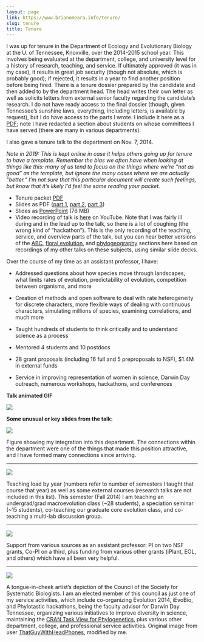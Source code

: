 ```yaml
---
layout: page
link: https://www.brianomeara.info/tenure/
slug: tenure
title: Tenure
---
```


I was up for tenure in the Department of Ecology and Evolutionary Biology at the U. of Tennessee, Knoxville, over the 2014-2015 school year. This involves being evaluated at the department, college, and university level for a history of research, teaching, and service. If ultimately approved (it was in my case), it results in great job security (though not absolute, which is probably good); if rejected, it results in a year to find another position before being fired.
There is a tenure dossier prepared by the candidate and then added to by the department head. The head writes their own letter as well as solicits letters from external senior faculty regarding the candidate's research. I do not have ready access to the final dossier (though, given Tennessee's sunshine laws, everything, including letters, is available by request), but I do have access to the parts I wrote. I include it here as a [PDF](OMearaTenurePacketPreliminary.pdf); note I have redacted a section about students on whose committees I have served (there are many in various departments).

I also gave a tenure talk to the department on Nov. 7, 2014.

*Note in 2019: This is kept online in case it helps others going up for tenure to have a template. Remember the bias we often have when looking at things like this: many of us tend to focus on the things where we're "not as good" as the template, but ignore the many cases where we are actually "better." I'm not sure that this particular document will create such feelings, but know that it's likely I'd feel the same reading your packet.*


* Tenure packet [PDF](OMearaTenurePacketPreliminary.pdf)
* Slides as PDF ([part 1](OMeara_Tenure_2014_part1.pdf), [part 2](OMeara_Tenure_2014_part2.pdf), [part 3](OMeara_Tenure_2014_part3.pdf))
* Slides as [PowerPoint](OMeara_Tenure_2014.pptx) (76 MB)
* Video recording of talk is [here](https://www.youtube.com/watch?v=cMky-utTWLk) on YouTube. Note that I was fairly ill during and in the lead up to the talk, so there is a lot of coughing (the wrong kind of "hackathon"). This is the only recording of the teaching, service, and overview parts of the talk, but you can hear better versions of the [ABC](https://www.youtube.com/watch?v=g6iL4kHbM54&list=UUzzg8khzVttwFpti4htKw7Q), [floral evolution](https://www.youtube.com/watch?v=gRQjS6M7BXE), and [phylogeography](https://www.youtube.com/watch?v=UC4Mj1K6c0k) sections here based on recordings of my other talks on these subjects, using similar slide decks.


Over the course of my time as an assistant professor, I have:


  * Addressed questions about how species move through landscapes, what limits rates of evolution, predictability of evolution, competition between organisms, and more


  * Creation of methods and open software to deal with rate heterogeneity for discrete characters, more flexible ways of dealing with continuous characters, simulating millions of species, examining correlations, and much more


  * Taught hundreds of students to think critically and to understand science as a process


  * Mentored 4 students and 10 postdocs


  * 28 grant proposals (including 16 full and 5 preproposals to NSF), $1.4M in external funds


  * Service in improving representation of women in science, Darwin Day outreach, numerous workshops, hackathons, and conferences

**Talk animated GIF**

![](OMearaTenureSlides.gif)

**Some unusual or key slides from the talk:**


![](OMearaTenureEEBNetwork2014.jpg)

Figure showing my integration into this department. The connections within the department were one of the things that made this position attractive, and I have formed many connections since arriving.


* * *


![](OMearaTenureTeaching.jpg)

Teaching load by year (numbers refer to number of semesters I taught that course that year) as well as some external courses (research talks are not included in this list). This semester (Fall 2014) I am teaching an undergrad/grad macroevolution class (~28 students), a speciation seminar (~15 students), co-teaching our graduate core evolution class, and co-teaching a multi-lab discussion group.


* * *


![](OMearaTenureFunding.jpg)

Support from various sources as an assistant professor: PI on two NSF grants, Co-PI on a third, plus funding from various other grants (iPlant, EOL, and others) which have all been very helpful.


* * *


![](OMearaTenureSSBCouncil.jpg)

A tongue-in-cheek artist's depiction of the Council of the Society for Systematic Biologists.
I am an elected member of this council as just one of my service activities, which include co-organizing Evolution 2014, iEvoBio, and Phylotastic hackathons, being the faculty advisor for Darwin Day Tennessee, organizing various initiatives to improve diversity in science, maintaining the [CRAN Task View for Phylogenetics](https://cran.r-project.org/web/views/Phylogenetics.html), plus various other department, college, and professional service activities.
Original image from user [ThatGuyWithHeadPhones](https://www.comicvine.com/forums/battles-7/akatsuki-vs-jedi-council-1451424/), modified by me.

